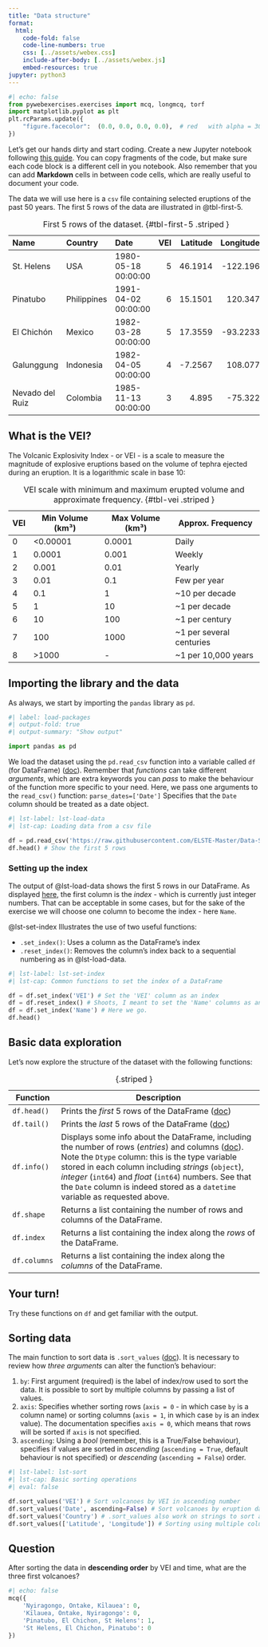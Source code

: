 ```yaml
---
title: "Data structure"
format:
  html:
    code-fold: false
    code-line-numbers: true
    css: [../assets/webex.css]
    include-after-body: [../assets/webex.js]
    embed-resources: true 
jupyter: python3
---
```


```python
#| echo: false
from pywebexercises.exercises import mcq, longmcq, torf
import matplotlib.pyplot as plt
plt.rcParams.update({
    "figure.facecolor":  (0.0, 0.0, 0.0, 0.0),  # red   with alpha = 30%
})
```

Let's get our hands dirty and start coding. Create a new Jupyter notebook following [this guide](../appendices/setup_vscode.qmd). You can copy fragments of the code, but make sure each code block is a different cell in you notebook. Also remember that you can add **Markdown** cells in between code cells, which are really useful to document your code.

The data we will use here is a `csv` file containing selected eruptions of the past 50 years. The first 5 rows of the data are illustrated in @tbl-first-5.


| Name            | Country     | Date                |   VEI |   Latitude |   Longitude |
|:----------------|:------------|:--------------------|------:|-----------:|------------:|
| St. Helens      | USA         | 1980-05-18 00:00:00 |     5 |    46.1914 |   -122.196  |
| Pinatubo        | Philippines | 1991-04-02 00:00:00 |     6 |    15.1501 |    120.347  |
| El Chichón      | Mexico      | 1982-03-28 00:00:00 |     5 |    17.3559 |    -93.2233 |
| Galunggung      | Indonesia   | 1982-04-05 00:00:00 |     4 |    -7.2567 |    108.077  |
| Nevado del Ruiz | Colombia    | 1985-11-13 00:00:00 |     3 |     4.895  |    -75.322  |

: First 5 rows of the dataset. {#tbl-first-5 .striped   }

::: {.callout-note collapse="true"}
## What is the VEI?

The Volcanic Explosivity Index - or VEI - is a scale to measure the magnitude of explosive eruptions based on the volume of tephra ejected during an eruption. It is a logarithmic scale in base 10:

| VEI | Min Volume (km³) | Max Volume (km³) | Approx. Frequency      |
|-----|------------------|------------------|------------------------|
| 0   | <0.00001         | 0.0001           | Daily                  |
| 1   | 0.0001           | 0.001            | Weekly                 |
| 2   | 0.001            | 0.01             | Yearly                 |
| 3   | 0.01             | 0.1              | Few per year           |
| 4   | 0.1              | 1                | ~10 per decade         |
| 5   | 1                | 10               | ~1 per decade          |
| 6   | 10               | 100              | ~1 per century         |
| 7   | 100              | 1000             | ~1 per several centuries|
| 8   | >1000            | -                | ~1 per 10,000 years    |

: VEI scale with minimum and maximum erupted volume and approximate frequency. {#tbl-vei .striped   }

:::

## Importing the library and the data {.unnumbered}

As always, we start by importing the `pandas` library as `pd`.

```python
#| label: load-packages
#| output-fold: true
#| output-summary: "Show output"

import pandas as pd
```

We load the dataset using the `pd.read_csv` function into a variable called `df` (for DataFrame) ([doc](https://pandas.pydata.org/docs/reference/api/pandas.read_csv.html)). Remember that *functions* can take different *arguments*, which are extra keywords you can *pass* to make the behaviour of the function more specific to your need. Here, we pass one arguments to the `read_csv()` function: `parse_dates=['Date']` Specifies that the `Date` column should be treated as a date object.


<!-- ::: {.callout-tip}
## Function arguments

Remember that *functions* can take different *arguments*, which are extra keywords you can *pass* to make the behaviour of the function more specific to your need. Here, we one arguments to the `read_csv()` function:

- `index_col=0`: Specify that the index of the file is the first column. More on that soon if this is unclear.
- `parse_dates=['Date']`: Specify that the `Date` column should be treated as a date object.
::: -->


```python
#| lst-label: lst-load-data
#| lst-cap: Loading data from a csv file

df = pd.read_csv('https://raw.githubusercontent.com/ELSTE-Master/Data-Science/main/Data/dummy_volcanoes.csv', parse_dates=['Date']) # Load data
df.head() # Show the first 5 rows
```


### Setting up the index {.unnumbered}

The output of @lst-load-data shows the first 5 rows in our DataFrame. As displayed [here](day1-2_pandas.qmd#fig-index), the first column is the *index* - which is currently just integer numbers. That can be acceptable in some cases, but for the sake of the exercise we will choose one column to become the index - here `Name`. 

@lst-set-index Illustrates the use of two useful functions:

- `.set_index()`: Uses a column as the DataFrame's index
- `.reset_index()`: Removes the column's index back to a sequential numbering as in @lst-load-data.

```python
#| lst-label: lst-set-index
#| lst-cap: Common functions to set the index of a DataFrame

df = df.set_index('VEI') # Set the 'VEI' column as an index
df = df.reset_index() # Shoots, I meant to set the 'Name' columns as an index
df = df.set_index('Name') # Here we go.
df.head()
```


## Basic data exploration {.unnumbered}

Let's now explore the structure of the dataset with the following functions:

| Function         | Description                                                                                                                                                                                                                                                                                                                                                                                                                                                                                 |
|------------------|---------------------------------------------------------------------------------------------------------------------------------------------------------------------------------------------------------------------------------------------------------------------------------------------------------------------------------------------------------------------------------------------------------------------------------------------------------------------------------------------|
| `df.head()`      | Prints the *first* 5 rows of the DataFrame ([doc](https://pandas.pydata.org/docs/reference/api/pandas.DataFrame.head.html))                                                                                                                                                                                                                                                                                                                          |
| `df.tail()`      | Prints the *last* 5 rows of the DataFrame ([doc](https://pandas.pydata.org/docs/reference/api/pandas.DataFrame.tail.html))                                                                                                                                                                                                                                                                                                                           |
| `df.info()`      | Displays some info about the DataFrame, including the number of rows (*entries*) and columns ([doc](https://pandas.pydata.org/docs/reference/api/pandas.DataFrame.info.html)). Note the `Dtype` column: this is the type variable stored in each column including *strings* (`object`), *integer* (`int64`) and *float* (`int64`) numbers. See that the `Date` column is indeed stored as a `datetime` variable as requested above. |
| `df.shape`       | Returns a list containing the number of rows and columns of the DataFrame.                                                                                                                                                                                                                                                                                                                                                                           |
| `df.index`       | Returns a list containing the index along the *rows* of the DataFrame.                                                                                                                                                                                                                                                                                                                                                                           |
| `df.columns`     | Returns a list containing the index along the *columns* of the DataFrame.                                                                                                                                                                                                                                                                                                                                                                           |
: {.striped   }


::: {.callout-note}
## Your turn!
Try these functions on `df` and get familiar with the output.
:::



## Sorting data {.unnumbered}

The main function to sort data is `.sort_values` ([doc](https://pandas.pydata.org/docs/reference/api/pandas.DataFrame.sort_values.html)). It is necessary to review how *three arguments* can alter the function's behaviour:

1. `by`: First argument (required) is the label of index/row used to sort the data. It is possible to sort by multiple columns by passing a list of values.
2. `axis`: Specifies whether sorting rows (`axis = 0` - in which case `by` is a column name) or sorting columns (`axis = 1`, in which case `by` is an index value). The documentation specifies `axis = 0`, which means that rows will be sorted if `axis` is not specified.
3. `ascending`: Using a *bool* (remember, this is a True/False behaviour), specifies if values are sorted in *ascending* (`ascending = True`, default behaviour is not specified) or *descending* (`ascending = False`) order.


```python
#| lst-label: lst-sort
#| lst-cap: Basic sorting operations
#| eval: false

df.sort_values('VEI') # Sort volcanoes by VEI in ascending number
df.sort_values('Date', ascending=False) # Sort volcanoes by eruption dates from recent to old
df.sort_values('Country') # .sort_values also work on strings to sort alphabetically
df.sort_values(['Latitude', 'Longitude']) # Sorting using multiple columns
```


::: {.callout-note}
## Question

After sorting the data in **descending order** by VEI and time, what are the three first volcanoes?

```python
#| echo: false
mcq({
    'Nyiragongo, Ontake, Kīlauea': 0,
    'Kīlauea, Ontake, Nyiragongo': 0,
    'Pinatubo, El Chichon, St Helens': 1,
    'St Helens, El Chichon, Pinatubo': 0
})
```
:::

